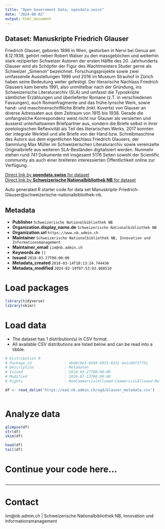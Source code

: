 ```yaml
---
title: "Open Government Data, opendata.swiss"
date: "2024-08-02"
output: html_document
---
```


## Dataset: Manuskripte Friedrich Glauser

Friedrich Glauser, geboren 1896 in Wien, gestorben in Nervi bei Genua am 8.12.1938, gehört neben Robert Walser zu den massgeblichen und weiterhin stark rezipierten Schweizer Autoren der ersten Hälfte des 20. Jahrhunderts. Glauser wird als Schöpfer der Figur des Wachtmeisters Studer gerne als Schweizer „Simenon“ bezeichnet. Forschungsprojekte sowie zwei umfassende Ausstellungen 1996 und 2016 im Museum Strauhof in Zürich haben seine Bedeutung weiter gefestigt. 
Der literarische Nachlass Friedrich Glausers kam bereits 1991, also unmittelbar nach der Gründung, ins Schweizerische Literaturarchiv (SLA) und umfasst die Typoskripte sämtlicher Erzählungen und überlieferter Romane (z.T. in verschiedenen Fassungen), auch Romanfragmente und das frühe lyrische Werk, sowie hand- und maschinenschriftliche Briefe (inkl. Kuverts) von Glauser an diverse Adressaten aus dem Zeitraum von 1915 bis 1938. Gerade die umfangreiche Korrespondenz weist nicht nur Glauser als versierten und äusserst unterhaltsamen Briefpartner aus, sondern die Briefe selbst in ihrer poetologischen Reflexivität als Teil des literarischen Werks.
2017 konnten der integrale Werkteil und alle Briefe von der Hand bzw. Schreibmaschine des Autors aus dem eigentlichen Nachlass Friedrich Glausers, der Sammlung Max Müller im Schweizerischen Literaturarchiv sowie vereinzelte Originalbriefe aus weiteren SLA-Beständen digitalisiert werden. Nunmehr stehen rund 741 Dokumente mit insgesamt 5176 Seiten sowohl der Scientific community als auch einer breiteren interessierten Öffentlichkeit online zur Verfügung.

[Direct link by **opendata.swiss** for dataset](https://opendata.swiss/de/dataset/manuskripte-friedrich-glauser)<br>
[Direct link by **Schweizerische Nationalbibliothek NB** for dataset](https://nbn-resolving.org/urn:nbn:ch:bel-13984)

Auto generated R starter code for data set Manuskripte-Friedrich-Glauser@schweizerische-nationalbibliothek-nb.

## Metadata

- **Publisher** `Schweizerische Nationalbibliothek NB`
- **Organization.display_name.de** `Schweizerische Nationalbibliothek NB`
- **Organization.url** `https://www.nb.admin.ch`
- **Maintainer** `Schweizerische Nationalbibliothek NB, Innovation und Informationsmanagement`
- **Maintainer_email** `iim@nb.admin.ch`
- **Keywords.de** `[]`
- **Issued** `2018-03-27T00:00:00`
- **Metadata_created** `2018-03-14T10:13:24.744436`
- **Metadata_modified** `2024-02-19T07:53:03.860510`


# Load packages

```r

library(tidyverse)
library(skimr)

```

# Load data

-   The dataset has 1 distribution(s) in CSV format.
-   All available CSV distributions are listed below and can be read into a tibble.

```r

# Distribution 0
# Package_id               : dbd0c9e3-6699-4931-8331-4e1cb0737f51
# Description              : Metadaten
# Issued                   : 2018-03-27T00:00:00
# Modified                 : 2020-07-13T00:00:00
# Rights                   : NonCommercialAllowed-CommercialAllowed-ReferenceNotRequired

df <- read_delim('https://ead.nb.admin.ch/ogd/Glauser_metadata.csv')



```

# Analyze data

```r

glimpse(df)
str(df)
skim(df)

head(df)
tail(df)

```

# Continue your code here...

```r

```

------------------------------------------------------------------------

# Contact

iim@nb.admin.ch | Schweizerische Nationalbibliothek NB, Innovation und Informationsmanagement
